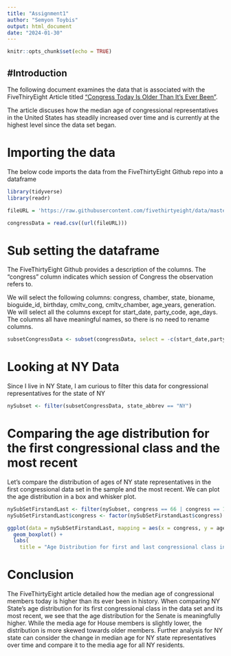```yaml
---
title: "Assignment1"
author: "Semyon Toybis"
output: html_document
date: "2024-01-30"
---
```


```r
knitr::opts_chunk$set(echo = TRUE)
```

## #Introduction

The following document examines the data that is associated with the FiveThiryEight Article titled ["Congress Today Is Older Than It's Ever Been"](https://fivethirtyeight.com/features/aging-congress-boomers/).

The article discuses how the median age of congressional representatives in the United States has steadily increased over time and is currently at the highest level since the data set began.

# Importing the data

The below code imports the data from the FiveThirtyEight Github repo into a dataframe

```r
library(tidyverse)
library(readr)

fileURL = 'https://raw.githubusercontent.com/fivethirtyeight/data/master/congress-demographics/data_aging_congress.csv'

congressData = read.csv((url(fileURL)))

```

# Sub setting the dataframe

The FiveThirtyEight Github provides a description of the columns. The "congress" column indicates which session of Congress the observation refers to.

We will select the following columns: congress, chamber, state, bioname, bioguide_id, birthday, cmltv_cong, cmltv_chamber, age_years, generation. We will select all the columns except for start_date, party_code, age_days. The columns all have meaningful names, so there is no need to rename columns.

```r
subsetCongressData <- subset(congressData, select = -c(start_date,party_code,age_days))
```

# Looking at NY Data

Since I live in NY State, I am curious to filter this data for congressional representatives for the state of NY

```r
nySubset <- filter(subsetCongressData, state_abbrev == "NY")
```

# Comparing the age distribution for the first congressional class and the most recent

Let's compare the distribution of ages of NY state representatives in the first congressional data set in the sample and the most recent. We can plot the age distribution in a box and whisker plot.

```r
nySubSetFirstandLast <- filter(nySubset, congress == 66 | congress == 118)
nySubSetFirstandLast$congress <- factor(nySubSetFirstandLast$congress)

ggplot(data = nySubSetFirstandLast, mapping = aes(x = congress, y = age_years, color = chamber)) +
  geom_boxplot() +
  labs(
    title = "Age Distribution for first and last congressional class in NY") 
```

# Conclusion

The FiveThirtyEight article detailed how the median age of congressional members today is higher than its ever been in history. When comparing NY State's age distribution for its first congressional class in the data set and its most recent, we see that the age distribution for the Senate is meaningfully higher. While the media age for House members is slightly lower, the distribution is more skewed towards older members. Further analysis for NY state can consider the change in median age for NY state representatives over time and compare it to the media age for all NY residents.
